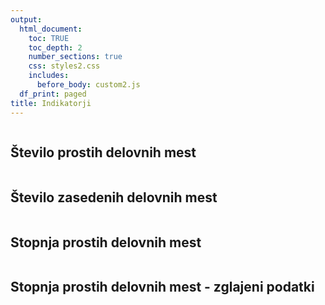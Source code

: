 ```yaml
---
output:
  html_document:
    toc: TRUE
    toc_depth: 2
    number_sections: true
    css: styles2.css
    includes:
      before_body: custom2.js
  df_print: paged
title: Indikatorji
---
```

```r
```


## Število prostih delovnih mest
```r
```

## Število zasedenih delovnih mest
```r
```


## Stopnja prostih delovnih mest
```r
```

## Stopnja prostih delovnih mest - zglajeni podatki
```r
```


